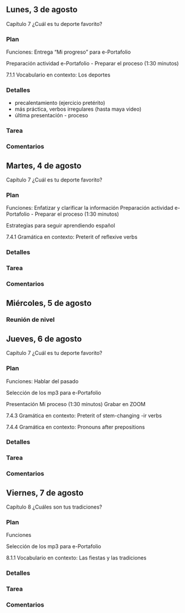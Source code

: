 
## Lunes, 3 de agosto

Capítulo 7 ¿Cuál es tu deporte favorito?      

### Plan

Funciones: Entrega “Mi progreso” para e-Portafolio

Preparación actividad e-Portafolio - Preparar el proceso (1:30 minutos)

7.1.1 Vocabulario en contexto: Los deportes

### Detalles

- precalentamiento (ejercicio pretérito)
- más práctica, verbos irregulares (hasta maya video)
- última presentación - proceso

### Tarea

### Comentarios








## Martes, 4 de agosto

Capítulo 7 ¿Cuál es tu deporte favorito?      

### Plan

Funciones: Enfatizar y clarificar la información 
Preparación actividad e-Portafolio - Preparar el proceso (1:30 minutos)

Estrategias para seguir aprendiendo español

7.4.1 Gramática en contexto: Preterit of reflexive verbs

### Detalles

### Tarea

### Comentarios






## Miércoles, 5 de agosto

### Reunión de nivel






## Jueves, 6 de agosto

Capítulo 7 ¿Cuál es tu deporte favorito? 

### Plan

Funciones: Hablar del pasado 
 
Selección de los mp3 para e-Portafolio

Presentación Mi proceso (1:30 minutos) Grabar en ZOOM

7.4.3 Gramática en contexto: Preterit of stem-changing -ir verbs

7.4.4 Gramática en contexto: Pronouns after prepositions

### Detalles


### Tarea


### Comentarios








## Viernes, 7 de agosto

Capítulo 8 ¿Cuáles son tus tradiciones?

### Plan

Funciones 

Selección de los mp3 para e-Portafolio
 
8.1.1 Vocabulario en contexto: Las fiestas y las tradiciones

### Detalles


### Tarea


### Comentarios

